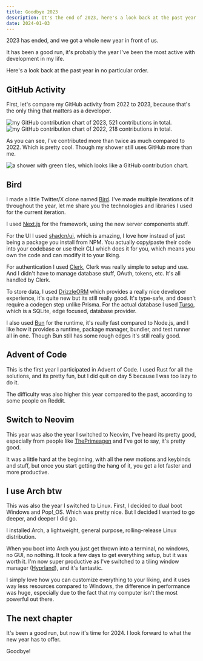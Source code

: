 ```yaml
---
title: Goodbye 2023
description: It's the end of 2023, here's a look back at the past year.
date: 2024-01-03
---
```



2023 has ended, and we got a whole new year in front of us.

It has been a good run, it's probably the year I've been the most active with development in my
life.

Here's a look back at the past year in no particular order.

## GitHub Activity

First, let's compare my GitHub activity from 2022 to 2023, because that's the only
thing that matters as a developer.


<Image src={contributions2023} alt="my GitHub contribution chart of 2023, 521 contributions in total." />
<Image src={contributions2022} alt="my GitHub contribution chart of 2022, 218 contributions in total." />

As you can see, I've contributed more than twice as much compared to 2022. Which is pretty cool.
Though my shower still uses GitHub more than me.


<Image src={shower} alt="a shower with green tiles, which looks like a GitHub contribution chart." />

## Bird

I made a little Twitter/X clone named [Bird](https://bird.lukadev.me/). I've made multiple iterations
of it throughout the year, let me share you the technologies and libraries I used for the current
iteration.

I used [Next.js](https://nextjs.org/) for the framework, using the new server components stuff.

For the UI I used [shadcn/ui](https://ui.shadcn.com), which is amazing, I love how instead of just
being a package you install from NPM. You actually copy/paste their code into your codebase or use their
CLI which does it for you, which means you own the code and can modify it to your liking.

For authentication I used [Clerk](https://clerk.com/), Clerk was really simple to setup and use.
And I didn't have to manage database stuff, OAuth, tokens, etc. It's all handled by Clerk.

To store data, I used [DrizzleORM](https://orm.drizzle.team/) which provides a really nice developer
experience, it's quite new but its still really good. It's type-safe, and doesn't require a codegen
step unlike Prisma. For the actual database I used [Turso](https://turso.tech/), which is a SQLite,
edge focused, database provider.

I also used [Bun](https://bun.sh/) for the runtime, it's really fast compared to Node.js, and
I like how it provides a runtime, package manager, bundler, and test runner all in one. Though Bun
still has some rough edges it's still really good.

## Advent of Code

This is the first year I participated in Advent of Code. I used Rust for all the solutions, and its
pretty fun, but I did quit on day 5 because I was too lazy to do it.

The difficulty was also higher this year compared to the past, according to some people on Reddit.

## Switch to Neovim

This year was also the year I switched to Neovim, I've heard its pretty good, especially from people
like [ThePrimeagen](https://www.youtube.com/@ThePrimeagen) and I've got to say, it's pretty good.

It was a little hard at the beginning, with all the new motions and keybinds and stuff, but once you
start getting the hang of it, you get a lot faster and more productive.

## I use Arch btw

This was also the year I switched to Linux. First, I decided to dual boot Windows and Pop!_OS. Which
was pretty nice. But I decided I wanted to go deeper, and deeper I did go.

I installed Arch, a lightweight, general purpose, rolling-release Linux distribution.

When you boot into Arch you just get thrown into a terminal, no windows, no GUI, no nothing. It took a
few days to get everything setup, but it was worth it. I'm now super productive as I've switched to a
tiling window manager ([Hyprland](https://hyprland.org/)), and it's fantastic.

I simply love how you can customize everything to your liking, and it uses way less resources compared to
Windows, the difference in performance was huge, especially due to the fact that my computer isn't the most
powerful out there.

## The next chapter

It's been a good run, but now it's time for 2024. I look forward to what the new year has to offer.

Goodbye!
